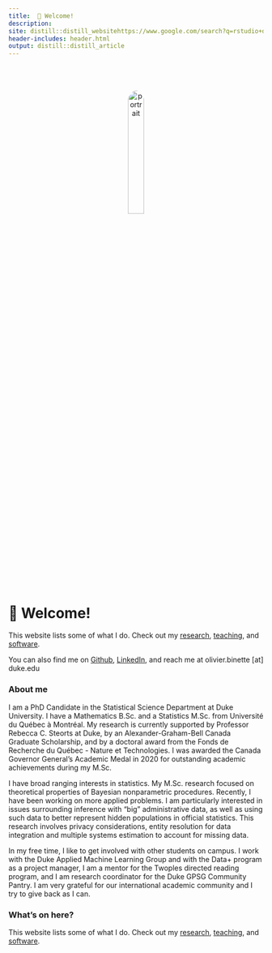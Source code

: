 ```yaml
---
title: 	👋 Welcome!
description:
site: distill::distill_websitehttps://www.google.com/search?q=rstudio+distill+link+to+social+media&sxsrf=AOaemvJDnj9Hw-NcCjmzPMQqq3qm4ThaMw:1639707835036&source=lnms&tbm=nws&sa=X&ved=2ahUKEwilgKvY4-n0AhWlUt8KHdSeD68Q_AUoAnoECAEQBA
header-includes: header.html
output: distill::distill_article
---
```


  <link rel="stylesheet" href="custom.css">


<center>
<img src="media/portrait2.jpg" alt="portrait" width="25%" style="border-radius: 50%; margin-top:10%">
</center>

# 👋 Welcome!

This website lists some of what I do. Check out my [ research](./research.html), [teaching](./teaching.html), and [software](./software.html).

You can also find me on [Github](https://github.com/olivierbinette), [LinkedIn](https://www.linkedin.com/in/olivier-binette/), and reach me at olivier.binette [at] duke.edu

### About me

I am a PhD Candidate in the Statistical Science Department at Duke University. I have a Mathematics B.Sc. and a Statistics M.Sc. from Université du Québec à Montréal. My research is currently supported by Professor Rebecca C. Steorts at Duke, by an Alexander-Graham-Bell Canada Graduate Scholarship, and by a doctoral award from the Fonds de Recherche du Québec - Nature et Technologies. I was awarded the Canada Governor General's Academic Medal in 2020 for outstanding academic achievements during my M.Sc.

I have broad ranging interests in statistics. My M.Sc. research focused on theoretical properties of Bayesian nonparametric procedures. Recently, I have been working on more applied problems. I am particularly interested in issues surrounding inference with "big" administrative data, as well as using such data to better represent hidden populations in official statistics. This research involves privacy considerations, entity resolution for data integration and multiple systems estimation to account for missing data. 

In my free time, I like to get involved with other students on campus. I work with the Duke Applied Machine Learning Group and with the Data+ program as a project manager, I am a mentor for the Twoples directed reading program, and I am research coordinator for the Duke GPSG Community Pantry. I am very grateful for our international academic community and I try to give back as I can.

### What's on here?

This website lists some of what I do. Check out my [research](./research.html), [teaching](./teaching.html), and [software](./software.html).

